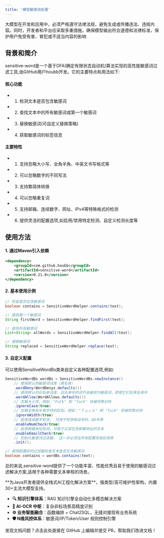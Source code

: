 ```yaml
---
title: '模型敏感词处理'
---
```


大模型在开发和应用中，必须严格遵守法律法规，避免生成或传播违法、违规内容。同时，开发者和平台应采取多重措施，确保模型输出符合道德和法律标准，保护用户免受有害、冒犯或不适当内容的影响


## 背景和简介

sensitive-word是一个基于DFA(确定有限状态自动机)算法实现的高性能敏感词过滤工具,由GitHub用户houbb开发。它的主要特点和用法如下:


#### 核心功能

- 1. 检测文本是否包含敏感词
- 2. 查找文本中的所有敏感词或第一个敏感词
- 3. 替换敏感词(可自定义替换策略)
- 4. 获取敏感词的标签信息

#### 主要特性

- 1. 支持忽略大小写、全角半角、中英文书写格式等
- 2. 可以忽略数字的不同写法
- 3. 支持繁简体转换
- 4. 可以忽略重复词
- 5. 支持邮箱、连续数字、网址、IPv4等特殊格式的检测
- 6. 提供灵活的配置选项,如启用/禁用特定检测、自定义检测长度等

## 使用方法

#### 1. 通过Maven引入依赖

```xml
<dependency>
    <groupId>com.github.houbb</groupId>
    <artifactId>sensitive-word</artifactId>
    <version>0.21.0</version>
</dependency>
```

#### 2. 基本使用示例

```java
// 检查是否包含敏感词
boolean contains = SensitiveWordHelper.contains(text);

// 查找第一个敏感词
String firstWord = SensitiveWordHelper.findFirst(text);

// 查找所有敏感词
List<String> allWords = SensitiveWordHelper.findAll(text);

// 替换敏感词
String replaced = SensitiveWordHelper.replace(text);
```

#### 3. 自定义配置

可以使用SensitiveWordBs类来自定义各种配置选项,例如:

```java
SensitiveWordBs wordBs = SensitiveWordBs.newInstance()
    // 使用默认的敏感词词库（黑名单）
    .wordDeny(WordDenys.defaults())
    // 使用默认的白名单词库，白名单中的词不会被视为敏感词，即使它们在黑名单中
    .wordAllow(WordAllows.defaults())
    // 忽略大小写，例如："FuCk" 和 "fuck" 将被同等对待
    .ignoreCase(true)
    // 忽略全角和半角字符的区别，例如："ｆｕｃｋ" 和 "fuck" 将被同等对待
    .ignoreWidth(true)
    // 启用连续数字检测， 可用于检测电话号码、QQ号等
    .enableNumCheck(true)
    // 启用邮箱地址检测，可用于过滤包含邮箱地址的文本
    .enableEmailCheck(true)
    // 初始化敏感词过滤器， 这一步必须在所有配置完成后调用
    .init();

// 使用配置好的过滤器检查文本是否包含敏感词
boolean contains = wordBs.contains(text);
```

总的来说,sensitive-word提供了一个功能丰富、性能优秀且易于使用的敏感词过滤解决方案,适用于各种需要文本审核的场景。

<Card title="PIG AI应用开发平台 | 适合中大型企业构建自主可控的AI中台" icon="link" href="https://ai.pig4cloud.com">
**为Java开发者提供全栈式AI工程化解决方案**，强类型/高可维护性架构，内置30+主流大模型支持。

- **🔍 知识引擎体系**：RAG 知识引擎全自动化多模态解决方案
- **📝 AI-OCR 中枢**：复杂非标场景高精度识别
- **⚙️ 业务智能融合**：函数编排 + Chat2SQL，无缝对接现有业务系统
- **🛡️ N维风控体系**：敏感词/IP/Token/User 规则控制引擎
</Card>

<Card title="文档有误？请协助编辑" icon="pencil" href="https://github.com/javaai-pig4cloud-com/javaai-docs/edit/main/docs/19敏感词处理.mdx">
  发现文档问题？点击此处直接在 GitHub 上编辑并提交 PR，帮助我们改进文档！
</Card>